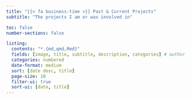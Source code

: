 ```yaml
---
title: "{{< fa business-time >}} Past & Current Projects"
subtitle: "The projects I am or was involved in"

toc: false
number-sections: false

listing:
  contents: "*.{md,qmd,Rmd}"
  fields: [image, title, subtitle, description, categories] # author
  categories: numbered
  date-format: medium
  sort: [date desc, title]
  page-size: 10
  filter-ui: true
  sort-ui: [date, title]
---
```


